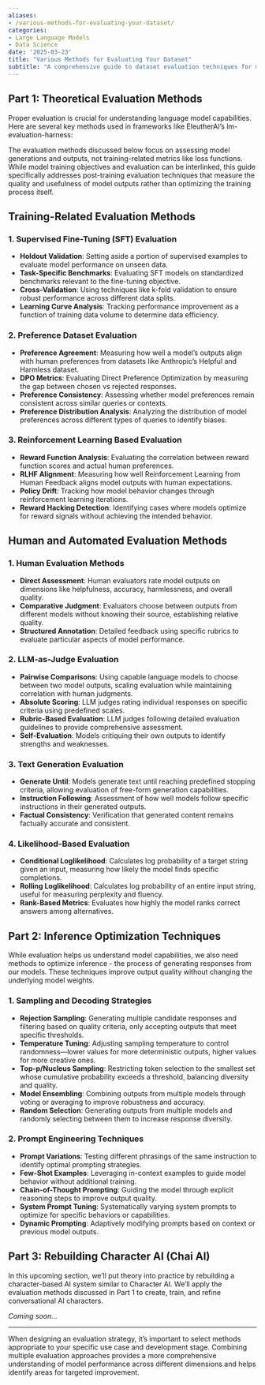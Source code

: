 ```yaml
---
aliases:
- /various-methods-for-evaluating-your-dataset/
categories:
- Large Language Models
- Data Science
date: '2025-03-23'
title: "Various Methods for Evaluating Your Dataset"
subtitle: "A comprehensive guide to dataset evaluation techniques for machine learning"
---
```


::: {.part-header}
## Part 1: Theoretical Evaluation Methods
:::

Proper evaluation is crucial for understanding language model capabilities. Here are several key methods used in frameworks like EleutherAI's lm-evaluation-harness:

::: {.callout-important}
The evaluation methods discussed below focus on assessing model generations and outputs, not training-related metrics like loss functions. While model training objectives and evaluation can be interlinked, this guide specifically addresses post-training evaluation techniques that measure the quality and usefulness of model outputs rather than optimizing the training process itself.
:::

## Training-Related Evaluation Methods

### 1. Supervised Fine-Tuning (SFT) Evaluation

- **Holdout Validation**: Setting aside a portion of supervised examples to evaluate model performance on unseen data.
- **Task-Specific Benchmarks**: Evaluating SFT models on standardized benchmarks relevant to the fine-tuning objective.
- **Cross-Validation**: Using techniques like k-fold validation to ensure robust performance across different data splits.
- **Learning Curve Analysis**: Tracking performance improvement as a function of training data volume to determine data efficiency.

### 2. Preference Dataset Evaluation

- **Preference Agreement**: Measuring how well a model's outputs align with human preferences from datasets like Anthropic's Helpful and Harmless dataset.
- **DPO Metrics**: Evaluating Direct Preference Optimization by measuring the gap between chosen vs rejected responses.
- **Preference Consistency**: Assessing whether model preferences remain consistent across similar queries or contexts.
- **Preference Distribution Analysis**: Analyzing the distribution of model preferences across different types of queries to identify biases.

### 3. Reinforcement Learning Based Evaluation

- **Reward Function Analysis**: Evaluating the correlation between reward function scores and actual human preferences.
- **RLHF Alignment**: Measuring how well Reinforcement Learning from Human Feedback aligns model outputs with human expectations.
- **Policy Drift**: Tracking how model behavior changes through reinforcement learning iterations.
- **Reward Hacking Detection**: Identifying cases where models optimize for reward signals without achieving the intended behavior.

## Human and Automated Evaluation Methods

### 1. Human Evaluation Methods

- **Direct Assessment**: Human evaluators rate model outputs on dimensions like helpfulness, accuracy, harmlessness, and overall quality.
- **Comparative Judgment**: Evaluators choose between outputs from different models without knowing their source, establishing relative quality.
- **Structured Annotation**: Detailed feedback using specific rubrics to evaluate particular aspects of model performance.

### 2. LLM-as-Judge Evaluation

- **Pairwise Comparisons**: Using capable language models to choose between two model outputs, scaling evaluation while maintaining correlation with human judgments.
- **Absolute Scoring**: LLM judges rating individual responses on specific criteria using predefined scales.
- **Rubric-Based Evaluation**: LLM judges following detailed evaluation guidelines to provide comprehensive assessment.
- **Self-Evaluation**: Models critiquing their own outputs to identify strengths and weaknesses.

### 3. Text Generation Evaluation

- **Generate Until**: Models generate text until reaching predefined stopping criteria, allowing evaluation of free-form generation capabilities.
- **Instruction Following**: Assessment of how well models follow specific instructions in their generated outputs.
- **Factual Consistency**: Verification that generated content remains factually accurate and consistent.

### 4. Likelihood-Based Evaluation

- **Conditional Loglikelihood**: Calculates log probability of a target string given an input, measuring how likely the model finds specific completions.
- **Rolling Loglikelihood**: Calculates log probability of an entire input string, useful for measuring perplexity and fluency.
- **Rank-Based Metrics**: Evaluates how highly the model ranks correct answers among alternatives.


::: {.part-header}
## Part 2: Inference Optimization Techniques
:::

While evaluation helps us understand model capabilities, we also need methods to optimize inference - the process of generating responses from our models. These techniques improve output quality without changing the underlying model weights.

### 1. Sampling and Decoding Strategies

- **Rejection Sampling**: Generating multiple candidate responses and filtering based on quality criteria, only accepting outputs that meet specific thresholds.
- **Temperature Tuning**: Adjusting sampling temperature to control randomness—lower values for more deterministic outputs, higher values for more creative ones.
- **Top-p/Nucleus Sampling**: Restricting token selection to the smallest set whose cumulative probability exceeds a threshold, balancing diversity and quality.
- **Model Ensembling**: Combining outputs from multiple models through voting or averaging to improve robustness and accuracy.
- **Random Selection**: Generating outputs from multiple models and randomly selecting between them to increase response diversity.

### 2. Prompt Engineering Techniques

- **Prompt Variations**: Testing different phrasings of the same instruction to identify optimal prompting strategies.
- **Few-Shot Examples**: Leveraging in-context examples to guide model behavior without additional training.
- **Chain-of-Thought Prompting**: Guiding the model through explicit reasoning steps to improve output quality.
- **System Prompt Tuning**: Systematically varying system prompts to optimize for specific behaviors or capabilities.
- **Dynamic Prompting**: Adaptively modifying prompts based on context or previous model outputs.

::: {.part-header}
## Part 3: Rebuilding Character AI (Chai AI)
:::

In this upcoming section, we'll put theory into practice by rebuilding a character-based AI system similar to Character AI. We'll apply the evaluation methods discussed in Part 1 to create, train, and refine conversational AI characters.

*Coming soon...*

---

When designing an evaluation strategy, it's important to select methods appropriate to your specific use case and development stage. Combining multiple evaluation approaches provides a more comprehensive understanding of model performance across different dimensions and helps identify areas for targeted improvement.

